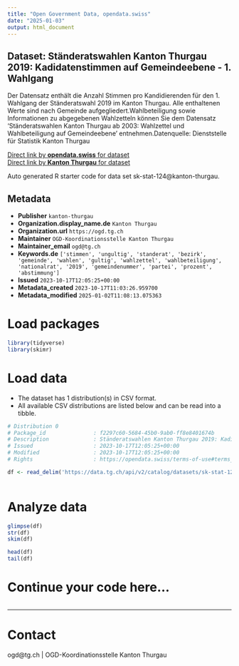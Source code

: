 ```yaml
---
title: "Open Government Data, opendata.swiss"
date: "2025-01-03"
output: html_document
---
```


## Dataset: Ständeratswahlen Kanton Thurgau 2019: Kadidatenstimmen auf Gemeindeebene -  1. Wahlgang

Der Datensatz enthält die Anzahl Stimmen pro Kandidierenden für den 1. Wahlgang der Ständeratswahl 2019 im Kanton Thurgau. Alle enthaltenen Werte sind nach Gemeinde aufgegliedert.Wahlbeteiligung sowie Informationen zu abgegebenen Wahlzetteln können Sie dem Datensatz 'Ständeratswahlen Kanton Thurgau ab 2003: Wahlzettel und Wahlbeteiligung auf Gemeindeebene' entnehmen.Datenquelle: Dienststelle für Statistik Kanton Thurgau

[Direct link by **opendata.swiss** for dataset](https://opendata.swiss/de/dataset/standeratswahlen-kanton-thurgau-2019-kadidatenstimmen-auf-gemeindeebene-1-wahlgang)<br>
[Direct link by **Kanton Thurgau** for dataset](https://data.tg.ch/explore/dataset/sk-stat-124/)

Auto generated R starter code for data set sk-stat-124@kanton-thurgau.

## Metadata

- **Publisher** `kanton-thurgau`
- **Organization.display_name.de** `Kanton Thurgau`
- **Organization.url** `https://ogd.tg.ch`
- **Maintainer** `OGD-Koordinationsstelle Kanton Thurgau`
- **Maintainer_email** `ogd@tg.ch`
- **Keywords.de** `['stimmen', 'ungultig', 'standerat', 'bezirk', 'gemeinde', 'wahlen', 'gultig', 'wahlzettel', 'wahlbeteiligung', 'nationalrat', '2019', 'gemeindenummer', 'partei', 'prozent', 'abstimmung']`
- **Issued** `2023-10-17T12:05:25+00:00`
- **Metadata_created** `2023-10-17T11:03:26.959700`
- **Metadata_modified** `2025-01-02T11:08:13.075363`


# Load packages

```r

library(tidyverse)
library(skimr)

```

# Load data

-   The dataset has 1 distribution(s) in CSV format.
-   All available CSV distributions are listed below and can be read into a tibble.

```r

# Distribution 0
# Package_id               : f2297c60-5684-45b0-9ab0-ff8e8401674b
# Description              : Ständeratswahlen Kanton Thurgau 2019: Kadidatenstimmen auf Gemeindeebene -  1. Wahlgang (csv)
# Issued                   : 2023-10-17T12:05:25+00:00
# Modified                 : 2023-10-17T12:05:25+00:00
# Rights                   : https://opendata.swiss/terms-of-use#terms_by

df <- read_delim('https://data.tg.ch/api/v2/catalog/datasets/sk-stat-124/exports/csv?use_labels=true')



```

# Analyze data

```r

glimpse(df)
str(df)
skim(df)

head(df)
tail(df)

```

# Continue your code here...

```r

```

------------------------------------------------------------------------

# Contact

ogd@tg.ch | OGD-Koordinationsstelle Kanton Thurgau
